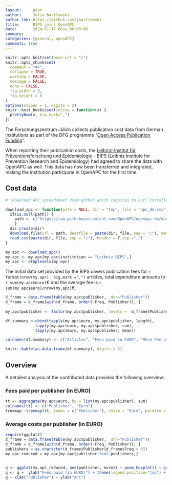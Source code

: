```yaml
---
layout:     post
author:     Julia Bartlewski
author_lnk: https://github.com/jbartlewski
title:      BIPS joins OpenAPC
date:       2024-01-17 08ss 08:00:00
summary:    
categories: [general, openAPC]
comments: true
---
```



```r
knitr::opts_knit$set(base.url = "/")
knitr::opts_chunk$set(
  comment = "#>",
  collapse = TRUE,
  warning = FALSE, 
  message = FALSE,
  echo = FALSE,
  fig.width = 9,
  fig.height = 6
)
options(scipen = 1, digits = 2)
knitr::knit_hooks$set(inline = function(x) {
  prettyNum(x, big.mark=",")
})
```

The Forschungszentrum Jülich collects publication cost data from German institutions as part of the DFG programme "[Open Access Publication Funding](https://www.fz-juelich.de/en/zb/open-science/open-access/monitoring-dfg-oa-publication-funding)".

When reporting their publication costs, the [Leibniz-Institut für Präventionsforschung und Epidemiologie - BIPS](https://www.bips-institut.de/en/index.html) (Leibniz Institute for Prevention Research and Epidemiology) had agreed to share the data with OpenAPC as well. This data has now been transferred and integrated, making the institution participate in OpenAPC for the first time.


## Cost data

```r
#' Download APC spreadsheet from github which requires to Curl installed

download_apc <- function(path = NULL, dir = "tmp", file = "apc_de.csv"){
  if(is.null(path)) {
    path <- c("https://raw.githubusercontent.com/OpenAPC/openapc-de/master/data/apc_de.csv")
    } 
  dir.create(dir) 
  download.file(url = path, destfile = paste(dir, file, sep = "/"), method = "curl")
  read.csv(paste(dir, file, sep = "/"), header = T,sep =",")
}

my.apc <- download_apc()
my.apc <- my.apc[my.apc$institution == "Leibniz-BIPS",]
my.apc <- droplevels(my.apc)

```

The initial data set provided by the BIPS covers publication fees for `r format(nrow(my.apc), big.mark =",")` articles, total expenditure amounts to `r sum(my.apc$euro)`€ and the average fee is `r sum(my.apc$euro)/nrow(my.apc)`€.

```r
d_frame = data.frame(table(my.apc$publisher,  dnn="Publisher"))                 
d_frame = d_frame[with(d_frame, order(-Freq, Publisher)), ]                                           
                                    
my.apc$publisher <- factor(my.apc$publisher, levels =  d_frame$Publisher)

df.summary <-cbind(tapply(my.apc$euro, my.apc$publisher, length),
             tapply(my.apc$euro, my.apc$publisher, sum),
             tapply(my.apc$euro, my.apc$publisher, mean))

colnames(df.summary) <- c("Articles", "Fees paid in EURO", "Mean Fee paid")

knitr::kable(as.data.frame(df.summary), digits = 2)
```

## Overview

A detailed analysis of the contributed data provides the following overview:

### Fees paid per publisher (in EURO)

```r
tt <- aggregate(my.apc$euro, by = list(my.apc$publisher), sum)
colnames(tt) <- c("Publisher", "Euro")
treemap::treemap(tt, index = c("Publisher"), vSize = "Euro", palette = "Paired")
```

###  Average costs per publisher (in EURO)

```r
require(ggplot2)
d_frame = data.frame(table(my.apc$publisher,  dnn="Publisher"))                 
d_frame = d_frame[with(d_frame, order(-Freq, Publisher)), ]
publishers = as.character(d_frame$Publisher[d_frame$Freq > 0])
my.apc_reduced = my.apc[my.apc$publisher %in% publishers,]

  
q <- ggplot(my.apc_reduced, aes(publisher, euro)) + geom_boxplot() + geom_point()
q <- q +  ylab("Fees paid (in EURO)") + theme(legend.position="top") + theme_bw(base_size = 18) + coord_flip()
q + xlab("Publisher") + ylab("APC")
```
